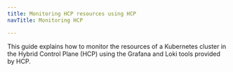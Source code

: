 ```yaml
---
title: Monitoring HCP resources using HCP
navTitle: Monitoring HCP

---
```


This guide explains how to monitor the resources of a Kubernetes cluster in the Hybrid Control Plane (HCP) using the Grafana and Loki tools provided by HCP.

